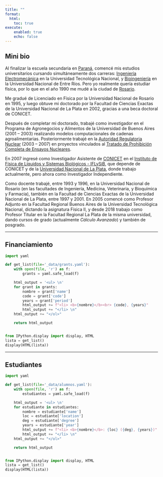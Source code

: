 ```yaml
---
title: ""
format:
  html:
    toc: true
execute:
    enabled: true
    echo: false
---
```


## Mini bio

Al finalizar la escuela secundaria en [Paraná](https://es.wikipedia.org/wiki/Paran%C3%A1_(Argentina)), comencé mis estudios universitarios cursando simultáneamente dos carreras: [Ingeniería Electromecánica](https://www.frp.utn.edu.ar/info2/) en la Universidad Tecnológica Nacional, y [Bioingeniería](https://www.ingenieria.uner.edu.ar/) en la Universidad Nacional de Entre Ríos. Pero yo realmente quería estudiar física, por lo que en el año 1990 me mudé a la ciudad de [Rosario](https://es.wikipedia.org/wiki/Rosario_(Argentina)).

Me gradué de Licenciado en Física por la Universidad Nacional de Rosario en 1995, y luego obtuve mi doctorado por la Facultad de Ciencias Exactas de la Universidad Nacional de La Plata en 2002, gracias a una beca doctoral de CONICET.

Después de completar mi doctorado, trabajé como investigador en el Programa de Agronegocios y 
Alimentos de la Universidad de Buenos Aires (2001 -- 2003) realizando modelos computacionales de cadenas agroalimentarias. Posteriormente trabajé en la [Autoridad Regulatoria Nuclear](https://www.argentina.gob.ar/arn) (2003 -- 2007) en proyectos vinculados al [Tratado de Prohibición Completa de Ensayos Nucleares](https://www.ctbto.org/). 

En 2007 ingresé como Investigador Asistente de [CONICET](https://www.conicet.gov.ar/) en el 
[Instituto de Física de Líquidos y Sistemas Biológicos - IFLySiB](https://web.iflysib.unlp.edu.ar/), que depende de CONICET y de la [Universidad Nacional de La Plata](https://unlp.edu.ar/), donde trabajo actualmente, pero ahora como Investigador Independiente.

Como docente trabajé, entre 1993 y 1996, en la Universidad Nacional de Rosario (en las facultades de Ingeniería, Medicina, Veterinaria, y Bioquímica y Farmacia), también en la Facultad de Ciencias Exactas de la Universidad Nacional de La Plata, entre 1997 y 2001. En 2005 comencé como Profesor Adjunto en la Facultad Regional Buenos Aires de la Universidad 
Tecnológica Nacional, dictando la asignatura Física II, y desde 2018 trabajo como Profesor Titular en la Facultad Regional La Plata de la misma universidad, dando cursos de grado (actualmente _Cálculo Avanzado_) y también de posgrado.

---

## Financiamiento

```python
import yaml

def get_list(file='_data/grants.yaml'):
    with open(file, 'r') as f:
        grants = yaml.safe_load(f)

    html_output = '<ul> \n'
    for grant in grants:
        nombre = grant['name']
        code = grant['code']
        years = grant['period']
        html_output += f"<li> <b>{nombre}</b><br> {code}, {years}"
        html_output += "</li> \n"
    html_output += "</ol>"

    return html_output


from IPython.display import display, HTML
lista = get_list()
display(HTML(lista))

```

---

## Estudiantes

```python
import yaml

def get_list(file='_data/alumnos.yaml'):
    with open(file, 'r') as f:
        estudiantes = yaml.safe_load(f)

    html_output = '<ul> \n'
    for estudiante in estudiantes:
        nombre = estudiante['name']
        loc = estudiante['location']
        deg = estudiante['degree']
        years = estudiante['year']
        html_output += f"<li> <b>{nombre}</b>: {loc} ({deg}, {years})"
        html_output += "</li> \n"
    html_output += "</ol>" 

    return html_output


from IPython.display import display, HTML
lista = get_list()
display(HTML(lista))

```


